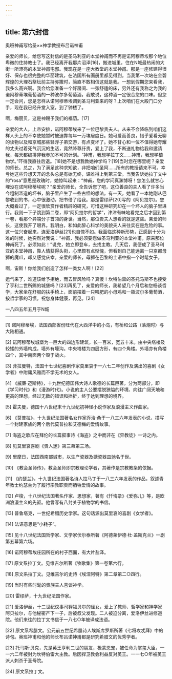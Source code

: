 ```yaml
---
---
---
```

title: 第六封信
---




奥班神甫写给圣××神学教授布吕诺神甫

亲爱的师长，给您写这封信的是圣马利亚的本堂神甫而不再是诺阿穆蒂埃那个地位卑微的住持教士了。我已经离开我那片沼泽[16]，搬进城里，住在N城最热闹的大街一所漂亮的本堂神甫宅邸。我现在是一座大教堂的本堂神甫。那是一座修建得很好、保存也很完整的华丽建筑，在法国所有画册里都见得到。当我第一次站在金碧辉煌的大理石祭坛前主持弥撒时，简直不敢相信这就是我。一想到假期您来看我，我多么高兴啊。我会给您准备一个好房间、一张舒适的床，另外还有我称之为我的诺阿穆蒂埃葡萄酒的一种波尔多葡萄酒，我敢说，这种酒一定很合您的口味。但您一定会问，您是怎样从诺阿穆蒂埃调到圣马利亚来的呀？上次咱们在大殿门口分手，现在我已经升堂入室，到了钟楼了。





啊，梅丽贝，这是神赐予我们的福荫。[17]





亲爱的大人，上帝安排，诺阿穆蒂埃来了一位巴黎贵夫人。从来不会降临到咱们这样人头上的不幸使她暂时被迫靠每年一万埃居度日。她可爱而善良，惜乎爱看无聊的读物以及和京城那些轻浮子弟交游，有点变坏了。她不甘心和一位不值得她夸耀的丈夫过着死气沉沉的生活，竟然降尊纡贵，爱上了我，不断送礼物给我和邀请我，每天都编排非我参加不可的计划。“神甫，我想学拉丁文……神甫，我想学植物学。”吓得我直往后退。[18]她不是想我教她神学吗？[19]当时您在哪里呢？亲爱的师长。总之，为了满足这种求知欲，非把咱们圣阿……所有的教授请来不可。幸亏她这些异想天开的念头总是有始无终，课难得上到第三堂。当我告诉她拉丁文中的“rosa”意思是玫瑰时，她惊叫起来：“神甫，您的学问真渊博呀！您怎么就甘心埋没在诺阿穆蒂埃呢？”亲爱的师长，全告诉您了吧，这位善良的夫人看了许多当今粗制滥造的坏书，脑子里产生了一些古怪的想法。有一天，她看了一本她刚从巴黎收到的书，心中很激动，把书借了给我。那是雷缪萨[20]写的《阿贝拉尔》。您大概看过了，一定很欣赏作者精辟的研究，可惜这种研究却在一个坏人的脑子里进行。我则一下子跳到第二卷，即“阿贝拉尔的哲学”，津津有味地看完之后才回到第一卷，看那个异端分子首领的身世。当然，那位贵夫人想看的就是这些。亲爱的师长，这使我开了眼界。我明白，和如此醉心科学的美貌夫人来往实在是危险的事。这一位兴奋起来，连爱洛伊丝[21]也自愧不如。我面临这种新形势，正感到十分为难的时候，她突然对我说：“神甫，我必须要您做圣马利亚的本堂神甫，原来那位神甫死了。必须如此！”说完，她立即登车，去找主教。几天后，我便成了圣马利亚的本堂神甫，靠人情获得头衔，心里颇有点惭愧，但看到自己能远离一只京都母狮的魔爪，却又感觉庆幸。亲爱的师长，母狮在巴黎的土语中指一个时髦女子。





啊，宙斯！你给我们创造了怎样一类女人啊！[22]





运气来了，难道该给予拒绝，而去冒风险吗？真傻！坎特伯雷的圣托马斯不也接受了亨利二世所赐的城堡吗？[23]再见了，亲爱的师长，我希望几个月后和您畅谈哲学，大家坐在舒服的扶手椅上，面前摆着一只喂肥的小母鸡和一瓶波尔多葡萄酒，按哲学家的习惯。祝您身体健康，再见。[24]





一八四五年五月于N城



* * *



[1] 诺阿穆蒂埃，法国西部省份旺代在大西洋中的小岛，有桥和公路（落潮时）与大陆相通。

[2] 诺阿穆蒂埃城堡为一巨大的四边形建筑，长一百米，宽五十米。由中央塔楼及较矮的外墙构成，墙外有壕沟。中央塔楼为四层方形，有四个角楼。外墙亦有角楼四个，其中南面两个毁于战火。

[3] 菲拉曼特，法国十七世纪喜剧作家莫里哀于一六七二年创作及演出的喜剧《女学者》中附庸风雅而不学无术的女人。

[4] 《威廉·迈斯特》，十九世纪德国伟大诗人歌德的长篇巨著，分为两部分，即《学习时代》和《漫游时代》。小说的主人公要摆脱狭隘的环境、向往广阔天地和更高的理想，经过无数的错误和挫折，终于达到理想的境界。

[5] 霍夫曼，德国十八世纪末十九世纪初神怪小说作家及浪漫主义作曲家。

[6] 《莫普拉》，十九世纪法国著名女作家乔治·桑于一八三六年发表的小说，描写一个封建家族的两个后代莫普拉和艾德梅的爱情故事。

[7] 海盗之歌应在拜伦的长篇叙事诗《海盗》之中而非在《异教徒》一诗之内。

[8] 见莫里哀喜剧《贵人迷》第三幕第三场。

[9] 里摩日，法国西南部城市，以生产瓷器及搪瓷器皿驰名于世。

[10] 《教会圣师传》，教会圣师即宗教理论学者，其著作是宗教教条的依据。

[11] 《约瑟兰》，十九世纪法国著名诗人拉马丁于一八三六年发表的作品，叙述青年教士约瑟兰为了履行宗教职责而牺牲爱情的故事。

[12] 卢梭，十八世纪法国著名作家、思想家，著有《忏悔录》《爱弥儿》等，是欧洲浪漫主义的先驱。他曾写有八封关于植物学的书信。

[13] 普鲁塔克，一世纪希腊历史学家。这句话源出莫里哀的喜剧《女学者》。

[14] 法语意思是“小耗子”。

[15] 见十八世纪法国哲学家、文学家伏尔泰所著《阿德莱伊德·杜·盖斯克兰》一剧第五幕第六场。

[16] 诺阿穆蒂埃庄园所在的村子西面，有大片盐泽。

[17] 原文系拉丁文。见维吉尔所著《牧歌集》第一卷第六行。

[18] 原文系拉丁文。见维吉尔的史诗《埃涅阿特》第二章第二○四行。

[19] 当时有些时髦的贵族夫人喜谈神学。

[20] 雷缪萨，十九世纪法国作家。

[21] 爱洛伊丝，十二世纪议事司铎福贝尔的侄女，爱上了教师、哲学家和神学家阿贝拉尔，与他秘密产下一子，后被叔父发现。二人被迫分离，爱洛伊丝进修道院。他们来往的拉丁文书信于一八七○年被译成法语。

[22] 原文系希腊文。公元前五世纪希腊诗人埃斯库罗斯所著《七将攻忒拜》中的诗句。奥班神甫和他的师长布吕诺神甫都是研究希腊文的优秀学者。

[23] 托马斯·贝克，先是英王亨利二世的朋友，极蒙恩宠，被任命为掌玺大臣，一一六二年被封为坎特伯雷大主教。后因捍卫教会利益反对英王。一一七○年被英王派人刺杀于圣母院。

[24] 原文系拉丁文。